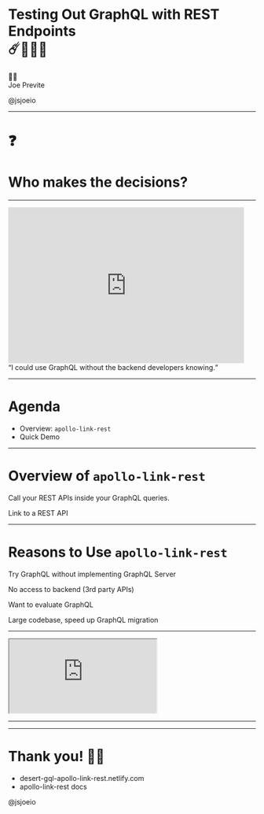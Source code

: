 

<Head>
  <link rel="shortcut icon" href="favicon.ico" />
  <title>Testing Out GraphQL with REST Endpoints</title>
</Head>

# Testing Out GraphQL with REST Endpoints<br/> ☄️👷🏼‍♂️

<div style={{ margin: '100px 0'}}>
  <p style={{ margin: '0' }}>👋🏼<br/>Joe Previte</p>
  <Link href='https://twitter.com/jsjoeio' target="_blank" alt='@jsjoeio Twitter'><p style={{ margin: '0' }}>@jsjoeio</p></Link>
</div>
<Footer />

---

# ❓

<Appear>
  <h1>Who makes the decisions?</h1>
</Appear>

---

<Appear>
  <div>
    <iframe src="https://giphy.com/embed/10rsLtGrOcCR0s" width="480" height="317" frameBorder="0" class="giphy-embed" allowFullScreen></iframe>
    <div>
      <q style={{ fontSize: '56px', marginTop: '100px', fontStyle: 'italic'}}>I could use GraphQL without the backend developers knowing.</q>
    </div>
  </div>
</Appear>

---

# Agenda

- Overview: `apollo-link-rest`
- Quick Demo

---

# Overview of `apollo-link-rest`

<Appear>
  <p>Call your REST APIs inside your GraphQL queries.</p>
  <p>Link to a REST API</p>
</Appear>

---

# Reasons to Use `apollo-link-rest`

<Appear>
  <p>Try GraphQL without implementing GraphQL Server</p>
  <p>No access to backend (3rd party APIs)</p>
  <p>Want to evaluate GraphQL</p>
  <p>Large codebase, speed up GraphQL migration</p>
</Appear>

---

<iframe src="https://codesandbox.io/embed/43xlk5w120" style={{ width: '87vw', height: '87vh', border: '0', borderRadius: '4px', overflow: 'hidden'}} sandbox="allow-modals allow-forms allow-popups allow-scripts allow-same-origin"></iframe>

---

---
# Thank you! 🙏🏼

<ul style={{textAlign: 'left', marginBottom: '120px'}}>
  <Link href='https://desert-gql-apollo-link-rest.netlify.com/' alt='slides'><li>desert-gql-apollo-link-rest.netlify.com</li></Link>
  <Link href='https://www.apollographql.com/docs/link/links/rest.html#start' alt='apollo-link-rest docs'><li>apollo-link-rest docs</li></Link>
</ul>
<Avatar src='https://avatars1.githubusercontent.com/u/3806031?s=460&v=4' alt='joe previte headshot' />
<Link href='https://twitter.com/jsjoeio' target="_blank" alt='@jsjoeio Twitter'><p style={{fontSize: '16px'}}>@jsjoeio</p></Link>